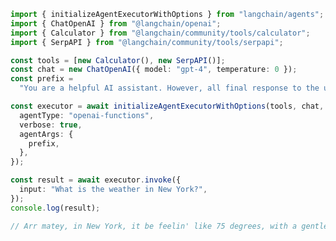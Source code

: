 ```typescript
import { initializeAgentExecutorWithOptions } from "langchain/agents";
import { ChatOpenAI } from "@langchain/openai";
import { Calculator } from "@langchain/community/tools/calculator";
import { SerpAPI } from "@langchain/community/tools/serpapi";

const tools = [new Calculator(), new SerpAPI()];
const chat = new ChatOpenAI({ model: "gpt-4", temperature: 0 });
const prefix =
  "You are a helpful AI assistant. However, all final response to the user must be in pirate dialect.";

const executor = await initializeAgentExecutorWithOptions(tools, chat, {
  agentType: "openai-functions",
  verbose: true,
  agentArgs: {
    prefix,
  },
});

const result = await executor.invoke({
  input: "What is the weather in New York?",
});
console.log(result);

// Arr matey, in New York, it be feelin' like 75 degrees, with a gentle breeze blowin' from the northwest at 3 knots. The air be 77% full o' water, and the clouds be coverin' 35% of the sky. There be no rain in sight, yarr!
```
